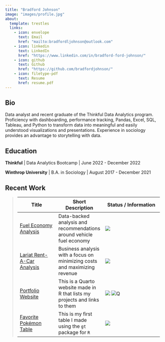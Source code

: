 ```yaml
---
title: "Bradford Johnson"
image: "images/profile.jpg"
about:
  template: trestles
  links:
    - icon: envelope 
      text: Email
      href: "mailto:bradfordljohnson@outlook.com"
    - icon: linkedin
      text: LinkedIn
      href: "https://www.linkedin.com/in/bradford-ford-johnson/"
    - icon: github
      text: Github
      href: "https://github.com/bradfordjohnson/"
    - icon: filetype-pdf
      text: Resume
      href: resume.pdf
---
```


::: column-page
## Bio

Data analyst and recent graduate of the Thinkful Data Analytics program. Proficiency with dashboarding, performance tracking, Pandas, Excel, SQL, Tableau, and Python to transform data into meaningful and easily understood visualizations and presentations. Experience in sociology provides an advantage to storytelling with data.

<p>

</p>

## Education

**Thinkful** \| Data Analytics Bootcamp \| June 2022 - December 2022

**Winthrop University** \| B.A. in Sociology \| August 2017 - December 2021

<p>

</p>

## Recent Work

> | Title                                                                               | Short Description                                                           | Status / Information                                                                                                            |
> |-------------------------------------------------------------------------------------|-----------------------------------------------------------------------------|---------------------------------------------------------------------------------------------------------------------------------|
> | [Fuel Economy Analysis](https://ford-johnson.com/projects/fuel-economy/)            | Data-backed analysis and recommendations around vehicle fuel economy        | ![](https://img.shields.io/badge/%E2%9C%85-Complete-limegreen)                                                                  |
> | [Lariat Rent-A-Car Analysis](https://ford-johnson.com/projects/lariat-rentals/)     | Business analysis with a focus on minimizing costs and maximizing revenue   | ![](https://img.shields.io/badge/%E2%9C%85-Complete-limegreen)                                                                  |
> | [Portfolio Website](https://ford-johnson.com/)                                      | This is a Quarto website made in R that lists my projects and links to them | ![](https://img.shields.io/badge/%E2%8F%B3-Ongoing%20project-orange) ![Q](https://img.shields.io/badge/%F0%9F%93%96-Quarto-9cf) |
> | [Favorite Pokémon Table](https://github.com/bradfordjohnson/favorite-pokemon-table) | This is my first table I made using the `gt` package for `R`                | ![](https://img.shields.io/badge/%E2%9C%85-Complete-limegreen)                                                                  |
:::
